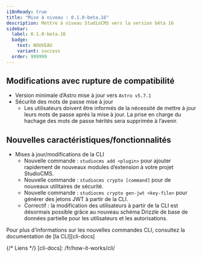 ```yaml
---
i18nReady: true
title: "Mise à niveau : 0.1.0-beta.16"
description: Mettre à niveau StudioCMS vers la version bêta 16
sidebar:
  label: 0.1.0-beta.16
  badge:
    text: NOUVEAU
    variant: success
  order: 999999
---
```



<QuickUpdate />

## Modifications avec rupture de compatibilité

- Version minimale d’Astro mise à jour vers `Astro v5.7.1`
- Sécurité des mots de passe mise à jour
   - Les utilisateurs doivent être informés de la nécessité de mettre à jour leurs mots de passe après la mise à jour. La prise en charge du hachage des mots de passe hérités sera supprimée à l’avenir.

## Nouvelles caractéristiques/fonctionnalités

- Mises à jour/modifications de la CLI
   - Nouvelle commande : `studiocms add <plugin>` pour ajouter rapidement de nouveaux modules d’extension à votre projet StudioCMS.
   - Nouvelle commande : `studiocms crypto [command]` pour de nouveaux utilitaires de sécurité.
   - Nouvelle commande : `studiocms crypto gen-jwt <key-file>` pour générer des jetons JWT à partir de la CLI.
   - Correctif : la modification des utilisateurs à partir de la CLI est désormais possible grâce au nouveau schéma Drizzle de base de données partielle pour les utilisateurs et les autorisations.

<ReadMore>Pour plus d’informations sur les nouvelles commandes CLI, consultez la documentation de [la CLI][cli-docs]</ReadMore>

{/* Liens */}
[cli-docs]: /fr/how-it-works/cli/

